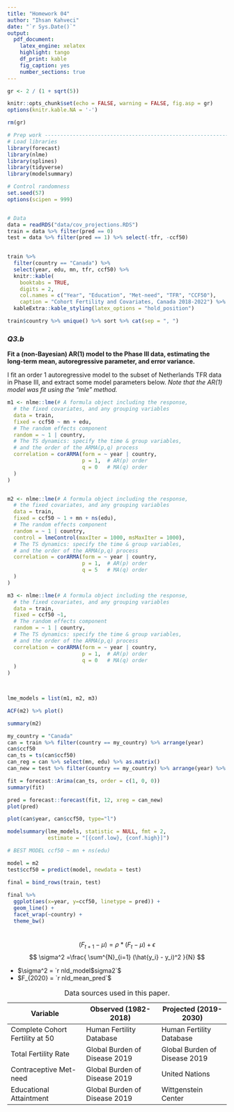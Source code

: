```yaml
---
title: "Homework 04"
author: "Ihsan Kahveci"
date: "`r Sys.Date()`"
output:
  pdf_document:
    latex_engine: xelatex
    highlight: tango
    df_print: kable
    fig_caption: yes
    number_sections: true
---
```


```{=tex}
\tableofcontents 
\newpage
```
```r

gr <- 2 / (1 + sqrt(5))

knitr::opts_chunk$set(echo = FALSE, warning = FALSE, fig.asp = gr)
options(knitr.kable.NA = '-')

rm(gr)
```

```r
# Prep work ---------------------------------------------------------------
# Load libraries
library(forecast)
library(nlme)
library(splines)
library(tidyverse)
library(modelsummary)

# Control randomness
set.seed(57)
options(scipen = 999)


# Data
data = readRDS("data/cov_projections.RDS")
train = data %>% filter(pred == 0)
test = data %>% filter(pred == 1) %>% select(-tfr, -ccf50)
                                             
```

```r

train %>%
  filter(country == "Canada") %>%
  select(year, edu, mn, tfr, ccf50) %>%
  knitr::kable(
    booktabs = TRUE,
    digits = 2,
    col.names = c("Year", "Education", "Met-need", "TFR", "CCF50"),
    caption = "Cohort Fertility and Covariates, Canada 2018-2022") %>%
  kableExtra::kable_styling(latex_options = "hold_position")
```

```r
train$country %>% unique() %>% sort %>% cat(sep = ", ")
```

\newpage

### *Q3.b*

**Fit a (non-Bayesian) AR(1) model to the Phase III data, estimating the
long-term mean, autoregressive parameter, and error variance.**

I fit an order $1$ autoregressive model to the subset of Netherlands TFR
data in Phase III, and extract some model parameters below. *Note that
the AR(1) model was fit using the "mle" method.*

```r
m1 <- nlme::lme(# A formula object including the response,
  # the fixed covariates, and any grouping variables
  data = train, 
  fixed = ccf50 ~ mn + edu,
  # The random effects component
  random = ~ 1 | country,
  # The TS dynamics: specify the time & group variables,
  # and the order of the ARMA(p,q) process
  correlation = corARMA(form = ~ year | country,
                        p = 1,  # AR(p) order
                        q = 0   # MA(q) order
  ) 
)


m2 <- nlme::lme(# A formula object including the response,
  # the fixed covariates, and any grouping variables
  data = train, 
  fixed = ccf50 ~ 1 + mn + ns(edu),
  # The random effects component
  random = ~ 1 | country,
  control = lmeControl(maxIter = 1000, msMaxIter = 1000),
  # The TS dynamics: specify the time & group variables,
  # and the order of the ARMA(p,q) process
  correlation = corARMA(form = ~ year | country,
                        p = 1,  # AR(p) order
                        q = 5   # MA(q) order
  ) 
)

m3 <- nlme::lme(# A formula object including the response,
  # the fixed covariates, and any grouping variables
  data = train, 
  fixed = ccf50 ~1,
  # The random effects component
  random = ~ 1 | country,
  # The TS dynamics: specify the time & group variables,
  # and the order of the ARMA(p,q) process
  correlation = corARMA(form = ~ year | country,
                        p = 1,  # AR(p) order
                        q = 0   # MA(q) order
  ) 
)

 

lme_models = list(m1, m2, m3)
```

```r
ACF(m2) %>% plot()
```

```r
summary(m2)
```

```r
my_country = "Canada"
can = train %>% filter(country == my_country) %>% arrange(year)
can$ccf50
can_ts = ts(can$ccf50)
can_reg = can %>% select(mn, edu) %>% as.matrix()
can_new = test %>% filter(country == my_country) %>% arrange(year) %>% select(mn, edu) %>% as.matrix()

fit = forecast::Arima(can_ts, order = c(1, 0, 0))
summary(fit)

pred = forecast::forecast(fit, 12, xreg = can_new)
plot(pred)
```

```r
plot(can$year, can$ccf50, type="l")
```

```r
modelsummary(lme_models, statistic = NULL, fmt = 2,
             estimate = "[{conf.low}, {conf.high}]")
```

```r
# BEST MODEL ccf50 ~ mn + ns(edu)

model = m2
test$ccf50 = predict(model, newdata = test)

final = bind_rows(train, test)
  
final %>% 
  ggplot(aes(x=year, y=ccf50, linetype = pred)) +
  geom_line() + 
  facet_wrap(~country) + 
  theme_bw()

```

```r

```

\newpage

### 

$$ (F_{t+1} - \mu) = \rho*(F_{t} - \mu) + \epsilon $$
$$ \sigma^2 =\frac{ \sum^{N}_{i=1} (\hat{y_i} - y_i)^2 }{N} $$

-   $\sigma^2 = `r nld_model$sigma2\`\$\
-   $F_{2020} = `r nld_mean_pred`$

\newpage

| Variable                        | Observed (1982-2018)          | Projected (2019-2030)         |
|-------------------------|-------------------------|-----------------------|
| Complete Cohort Fertility at 50 | Human Fertility Database      | Human Fertility Database      |
| Total Fertility Rate            | Global Burden of Disease 2019 | Global Burden of Disease 2019 |
| Contraceptive Met-need          | Global Burden of Disease 2019 | United Nations                |
| Educational Attaintment         | Global Burden of Disease 2019 | Wittgenstein Center           |

: Data sources used in this paper.
